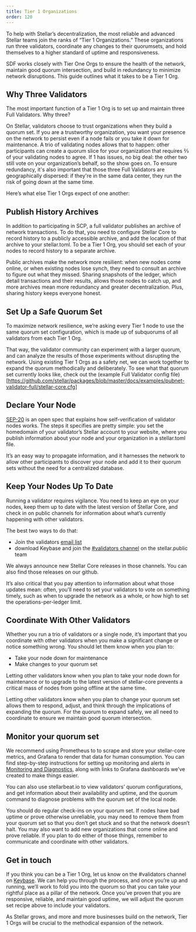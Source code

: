 ```yaml
---
title: Tier 1 Organizations
order: 120
---
```


To help with Stellar’s decentralization, the most reliable and advanced Stellar teams join the ranks of “Tier 1 Organizations.” These organizations run three validators, coordinate any changes to their quorumsets, and hold themselves to a higher standard of uptime and responsiveness.

SDF works closely with Tier One Orgs to ensure the health of the network, maintain good quorum intersection, and build in redundancy to minimize network disruptions. This guide outlines what it takes to be a Tier 1 Org.

## Why Three Validators

The most important function of a Tier 1 Org is to set up and maintain three Full Validators. Why three?

On Stellar, validators choose to trust organizations when they build a quorum set. If you are a trustworthy organization, you want your presence on the network to persist even if a node fails or you take it down for maintenance. A trio of validating nodes allows that to happen: other participants can create a quorum slice for your organization that requires ⅔ of your validating nodes to agree. If 1 has issues, no big deal: the other two still vote on your organization’s behalf, so the show goes on. To ensure redundancy, it's also important that those three Full Validators are geographically dispersed: if they're in the same data center, they run the risk of going down at the same time.

Here’s what else Tier 1 Orgs expect of one another:

## Publish History Archives

In addition to participating in SCP, a full validator publishes an archive of network transactions. To do that, you need to configure Stellar Core to record history to a publicly accessible archive, and add the location of that archive to your stellar.toml. To be a Tier 1 Org, you should set each of your nodes to record history to a separate archive.

Public archives make the network more resilient: when new nodes come online, or when existing nodes lose synch, they need to consult an archive to figure out what they missed. Sharing snapshots of the ledger, which detail transactions and their results, allows those nodes to catch up, and more archives mean more redundancy and greater decentralization. Plus, sharing history keeps everyone honest.

## Set Up a Safe Quorum Set

To maximize network resilience, we’re asking every Tier 1 node to use the same quorum set configuration, which is made up of subquorums of all validators from each Tier 1 Org.

That way, the validator community can experiment with a larger quorum, and can analyze the results of those experiments without disrupting the network. Using existing Tier 1 Orgs as a safety net, we can work together to expand the quorum methodically and deliberately. To see what that quorum set currently looks like, check out the (example Full Validator config file) [https://github.com/stellar/packages/blob/master/docs/examples/pubnet-validator-full/stellar-core.cfg]

## Declare Your Node

[SEP-20](https://github.com/stellar/stellar-protocol/blob/master/ecosystem/sep-0020.md) is an open spec that explains how self-verification of validator nodes works. The steps it specifies are pretty simple: you set the homedomain of your validator’s Stellar account to your website, where you publish information about your node and your organization in a stellar.toml file.

It’s an easy way to propagate information, and it harnesses the network to allow other participants to discover your node and add it to their quorum sets without the need for a centralized database.

## Keep Your Nodes Up To Date

Running a validator requires vigilance. You need to keep an eye on your nodes, keep them up to date with the latest version of Stellar Core, and check in on public channels for information about what’s currently happening with other validators.

The best two ways to do that:

- Join the validators [email list](https://groups.google.com/forum/#!forum/stellar-validators)
- download Keybase and join the [#validators channel](https://keybase.io/team/stellar.public) on the stellar.public team

We always announce new Stellar Core releases in those channels. You can also find those releases on our github.

It’s also critical that you pay attention to information about what those updates mean: often, you’ll need to set your validators to vote on something timely, such as when to upgrade the network as a whole, or how high to set the operations-per-ledger limit.

## Coordinate With Other Validators

Whether you run a trio of validators or a single node, it’s important that you coordinate with other validators when you make a significant change or notice something wrong. You should let them know when you plan to:

- Take your node down for maintenance
- Make changes to your quorum set

Letting other validators know when you plan to take your node down for maintenance or to upgrade to the latest version of stellar-core prevents a critical mass of nodes from going offline at the same time.

Letting other validators know when you plan to change your quorum set allows them to respond, adjust, and think through the implications of expanding the quorum. For the quorum to expand safely, we all need to coordinate to ensure we maintain good quorum intersection.

## Monitor your quorum set

We recommend using Prometheus to to scrape and store your stellar-core metrics, and Grafana to render that data for human consumption. You can find step-by-step instructions for setting up monitoring and alerts in [Monitoring and Diagnostics](./monitoring.mdx), along with links to Grafana dashboards we’ve created to make things easier.

You can also use stellarbeat.io to view validators’ quorum configurations, and get information about their availability and uptime, and the quorum command to diagnose problems with the quorum set of the local node.

You should do regular check-ins on your quorum set. If nodes have bad uptime or prove otherwise unreliable, you may need to remove them from your quorum set so that you don’t get stuck and so that the network doesn’t halt. You may also want to add new organizations that come online and prove reliable. If you plan to do either of those things, remember to communicate and coordinate with other validators.

## Get in touch

If you think you can be a Tier 1 Org, let us know on the #validators channel on [Keybase](https://keybase.io/team/stellar.public). We can help you through the process, and once you’re up and running, we’ll work to fold you into the quorum so that you can take your rightful place as a pillar of the network. Once you’ve proven that you are responsive, reliable, and maintain good uptime, we will adjust the quorum set recipe above to include your validators.

As Stellar grows, and more and more businesses build on the network, Tier 1 Orgs will be crucial to the methodical expansion of the network.
